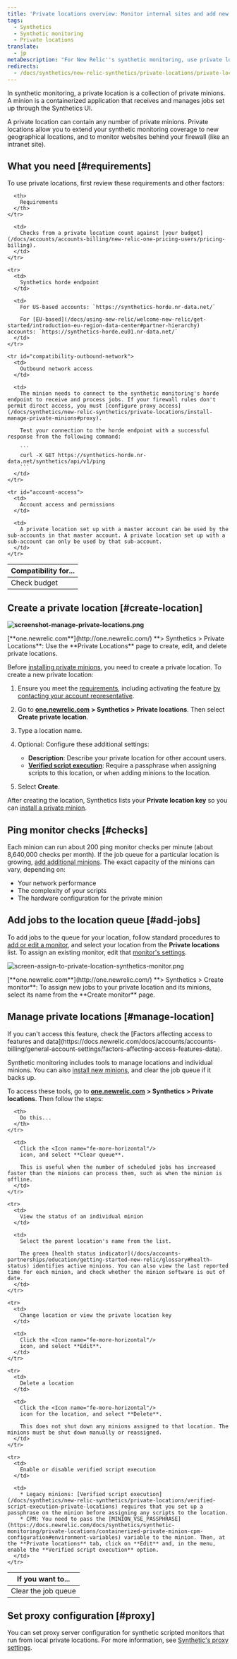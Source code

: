 ```yaml
---
title: 'Private locations overview: Monitor internal sites and add new locations'
tags:
  - Synthetics
  - Synthetic monitoring
  - Private locations
translate:
  - jp
metaDescription: "For New Relic''s synthetic monitoring, use private locations to run synthetic minions on your own systems, to monitor intranets, or expand geographical coverage."
redirects:
  - /docs/synthetics/new-relic-synthetics/private-locations/private-locations-overview-monitor-internal-sites-add-new-locations
---
```


In synthetic monitoring, a private location is a collection of private minions. A minion is a containerized application that receives and manages jobs set up through the Synthetics UI.

A private location can contain any number of private minions. Private locations allow you to extend your synthetic monitoring coverage to new geographical locations, and to monitor websites behind your firewall (like an intranet site).

## What you need [#requirements]

To use private locations, first review these requirements and other factors:

<table>
  <thead>
    <tr>
      <th style={{ width: "200px" }}>
        Compatibility for...
      </th>

      <th>
        Requirements
      </th>
    </tr>
  </thead>

  <tbody>
    <tr id="compatibility-check-budget">
      <td>
        Check budget
      </td>

      <td>
        Checks from a private location count against [your budget](/docs/accounts/accounts-billing/new-relic-one-pricing-users/pricing-billing).
      </td>
    </tr>

    <tr>
      <td>
        Synthetics horde endpoint
      </td>

      <td>
        For US-based accounts: `https://synthetics-horde.nr-data.net/`

        For [EU-based](/docs/using-new-relic/welcome-new-relic/get-started/introduction-eu-region-data-center#partner-hierarchy) accounts: `https://synthetics-horde.eu01.nr-data.net/`
      </td>
    </tr>

    <tr id="compatibility-outbound-network">
      <td>
        Outbound network access
      </td>

      <td>
        The minion needs to connect to the synthetic monitoring's horde endpoint to receive and process jobs. If your firewall rules don't permit direct access, you must [configure proxy access](/docs/synthetics/new-relic-synthetics/private-locations/install-manage-private-minions#proxy).

        Test your connection to the horde endpoint with a successful response from the following command:

        ```
        curl -X GET https://synthetics-horde.nr-data.net/synthetics/api/v1/ping
        ```
      </td>
    </tr>

    <tr id="account-access">
      <td>
        Account access and permissions
      </td>

      <td>
        A private location set up with a master account can be used by the sub-accounts in that master account. A private location set up with a sub-account can only be used by that sub-account.
      </td>
    </tr>
  </tbody>
</table>

## Create a private location [#create-location]

**![screenshot-manage-private-locations.png](./images/private-locations.png "screenshot-manage-private-locations.png")**

<figcaption>
  [**one.newrelic.com**](http://one.newrelic.com/) **> Synthetics > Private Locations**: Use the **Private Locations** page to create, edit, and delete private locations.
</figcaption>

Before [installing private minions](/docs/synthetics/new-relic-synthetics/private-locations/install-containerized-private-minions-cpms), you need to create a private location. To create a new private location:

1. Ensure you meet the [requirements](#requirements), including activating the feature [by contacting your account representative](#compatibility-account-rep).
2. Go to [**one.newrelic.com**](http://one.newrelic.com/) **> Synthetics > Private locations**. Then select <Icon name="fe-plus-circle"/>
   **Create private location**.
3. Type a location name.
4. Optional: Configure these additional settings:

   * **Description**: Describe your private location for other account users.
   * **[Verified script execution](/docs/synthetics/new-relic-synthetics/private-locations/verified-script-execution-private-locations)**: Require a passphrase when assigning scripts to this location, or when adding minions to the location.
5. Select **Create**.

After creating the location, Synthetics lists your **Private location key** so you can [install a private minion](/docs/synthetics/new-relic-synthetics/private-locations/install-containerized-private-minions-cpms#install-update).

## Ping monitor checks [#checks]

Each minion can run about 200 ping monitor checks per minute (about 8,640,000 checks per month). If the job queue for a particular location is growing, [add additional minions](/docs/synthetics/new-relic-synthetics/private-locations/install-containerized-private-minions-cpms#install-update). The exact capacity of the minions can vary, depending on:

* Your network performance
* The complexity of your scripts
* The hardware configuration for the private minion

## Add jobs to the location queue [#add-jobs]

To add jobs to the queue for your location, follow standard procedures to [add or edit a monitor](/docs/synthetics/new-relic-synthetics/using-monitors/add-edit-monitors#adding-monitors), and select your location from the **Private locations** list. To assign an existing monitor, edit that [monitor's settings](/docs/synthetics/new-relic-synthetics/using-monitors/add-edit-monitors#editing-monitors).

![screen-assign-to-private-location-synthetics-monitor.png](./images/screen-assign-to-private-location-synthetics-monitor_0.png "screen-assign-to-private-location-synthetics-monitor.png")

<figcaption>
  [**one.newrelic.com**](http://one.newrelic.com/) **> Synthetics > Create monitor**: To assign new jobs to your private location and its minions, select its name from the **Create monitor** page.
</figcaption>

## Manage private locations [#manage-location]

<Callout variant="tip">
  If you can't access this feature, check the [Factors affecting access to features and data](https://docs.newrelic.com/docs/accounts/accounts-billing/general-account-settings/factors-affecting-access-features-data).
</Callout>

Synthetic monitoring includes tools to manage locations and individual minions. You can also [install new minions](/docs/synthetics/new-relic-synthetics/private-locations/install-containerized-private-minions-cpms#install-update), and clear the job queue if it backs up.

To access these tools, go to [**one.newrelic.com**](http://one.newrelic.com/) **> Synthetics > Private locations**. Then follow the steps:

<table>
  <thead>
    <tr>
      <th style={{ width: "200px" }}>
        If you want to...
      </th>

      <th>
        Do this...
      </th>
    </tr>
  </thead>

  <tbody>
    <tr>
      <td>
        Clear the job queue
      </td>

      <td>
        Click the <Icon name="fe-more-horizontal"/>
        icon, and select **Clear queue**.

        This is useful when the number of scheduled jobs has increased faster than the minions can process them, such as when the minion is offline.
      </td>
    </tr>

    <tr>
      <td>
        View the status of an individual minion
      </td>

      <td>
        Select the parent location's name from the list.

        The green [health status indicator](/docs/accounts-partnerships/education/getting-started-new-relic/glossary#health-status) identifies active minions. You can also view the last reported time for each minion, and check whether the minion software is out of date.
      </td>
    </tr>

    <tr>
      <td>
        Change location or view the private location key
      </td>

      <td>
        Click the <Icon name="fe-more-horizontal"/>
        icon, and select **Edit**.
      </td>
    </tr>

    <tr>
      <td>
        Delete a location
      </td>

      <td>
        Click the <Icon name="fe-more-horizontal"/>
        icon for the location, and select **Delete**.

        This does not shut down any minions assigned to that location. The minions must be shut down manually or reassigned.
      </td>
    </tr>

    <tr>
      <td>
        Enable or disable verified script execution
      </td>

      <td>
        * Legacy minions: [Verified script execution](/docs/synthetics/new-relic-synthetics/private-locations/verified-script-execution-private-locations) requires that you set up a passphrase on the minion before assigning any scripts to the location.
        * CPM: You need to pass the [MINION_VSE_PASSPHRASE](https://docs.newrelic.com/docs/synthetics/synthetic-monitoring/private-locations/containerized-private-minion-cpm-configuration#environment-variables) variable to the minion. Then, at the **Private locations** tab, click on **Edit** and, in the menu, enable the **Verified script execution** option.
      </td>
    </tr>
  </tbody>
</table>

## Set proxy configuration [#proxy]

You can set proxy server configuration for synthetic scripted monitors that run from local private locations. For more information, see [Synthetic's proxy settings](/docs/synthetics/new-relic-synthetics/scripting-monitors/set-proxy-settings-scripted-monitors).
